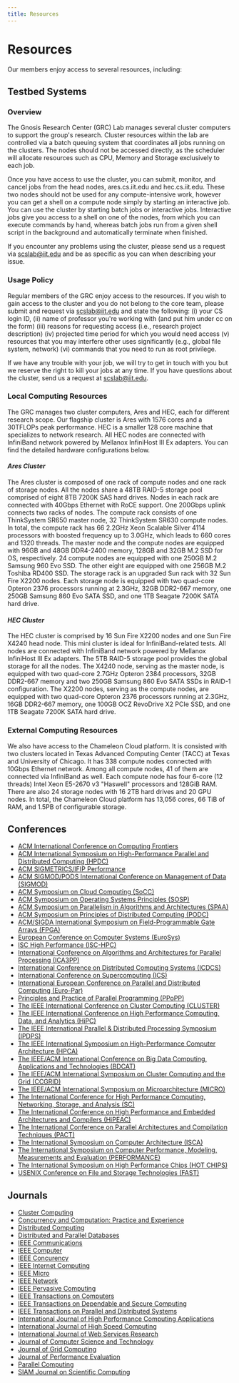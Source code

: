 ```yaml
---
title: Resources
---
```


# Resources

Our members enjoy access to several resources, including:

## Testbed Systems

### Overview

The Gnosis Research Center (GRC) Lab manages several cluster computers to support the group's research.
Cluster resources within the lab are controlled via a batch queuing system that coordinates all jobs running
on the clusters. The nodes should not be accessed directly, as the scheduler will allocate resources such as
CPU, Memory and Storage exclusively to each job.

Once you have access to use the cluster, you can submit, monitor, and cancel jobs from the head nodes,
ares.cs.iit.edu and hec.cs.iit.edu. These two nodes should not be used for any compute-intensive work,
however you can get a shell on a compute node simply by starting an interactive job. You can use the
cluster by starting batch jobs or interactive jobs. Interactive jobs give you access to a shell on one
of the nodes, from which you can execute commands by hand, whereas batch jobs run from a given shell
script in the background and automatically terminate when finished.

If you encounter any problems using the cluster, please send us a request via scslab@iit.edu and be as
specific as you can when describing your issue.

### Usage Policy

Regular members of the GRC enjoy access to the resources. If you wish to gain access to the cluster
and you do not belong to the core team, please submit and request via scslab@iit.edu and state the following:
(i) your CS login ID, (ii) name of professor you're working with (and put him under cc on the form) (iii)
reasons for requesting access (i.e., research project description) (iv) projected time period for which you
would need access (v) resources that you may interfere other uses significantly (e.g., global file system,
network) (vi) commands that you need to run as root privilege.

If we have any trouble with your job, we will try to get in touch with you but we reserve the right to kill
your jobs at any time. If you have questions about the cluster, send us a request at scslab@iit.edu.

### Local Computing Resources

The GRC manages two cluster computers, Ares and HEC, each for different research scope. Our flagship cluster
is Ares with 1576 cores and a 30TFLOPs peak performance. HEC is a smaller 128 core machine that specializes to
network research. All HEC nodes are connected with InfiniBand network powered by Mellanox InfiniHost III Ex
adapters. You can find the detailed hardware configurations below.

#### _Ares Cluster_

The Ares cluster is composed of one rack of compute nodes and one rack of storage nodes. All the nodes share a
48TB RAID-5 storage pool comprised of eight 8TB 7200K SAS hard drives. Nodes in each rack are connected with
40Gbps Ethernet with RoCE support. One 200Gbps uplink connects two racks of nodes. The compute rack consists of
one ThinkSystem SR650 master node, 32 ThinkSystem SR630 compute nodes. In total, the compute rack has 66 2.2GHz
Xeon Scalable Silver 4114 processors with boosted frequency up to 3.0GHz, which leads to 660 cores and 1320 threads.
The master node and the compute nodes are equipped with 96GB and 48GB DDR4-2400 memory, 128GB and 32GB M.2 SSD for
OS, respectively. 24 compute nodes are equipped with one 250GB M.2 Samsung 960 Evo SSD. The other eight are equipped
with one 256GB M.2 Toshiba RD400 SSD. The storage rack is an upgraded Sun rack with 32 Sun Fire X2200 nodes. Each
storage node is equipped with two quad-core Opteron 2376 processors running at 2.3GHz, 32GB DDR2-667 memory, one
250GB Samsung 860 Evo SATA SSD, and one 1TB Seagate 7200K SATA hard drive.

#### _HEC Cluster_

The HEC cluster is comprised by 16 Sun Fire X2200 nodes and one Sun Fire X4240 head node. This mini cluster is
ideal for InfiniBand-related tests. All nodes are connected with InfiniBand network powered by Mellanox InfiniHost
III Ex adapters. The 5TB RAID-5 storage pool provides the global storage for all the nodes. The X4240 node, serving
as the master node, is equipped with two quad-core 2.7GHz Opteron 2384 processors, 32GB DDR2-667 memory and two 250GB
Samsung 860 Evo SATA SSDs in RAID-1 configuration. The X2200 nodes, serving as the compute nodes, are equipped with
two quad-core Opteron 2376 processors running at 2.3GHz, 16GB DDR2-667 memory, one 100GB OCZ RevoDrive X2 PCIe SSD,
and one 1TB Seagate 7200K SATA hard drive.

### External Computing Resources

We also have access to the Chameleon Cloud platform. It is consisted with two clusters located in Texas Advanced
Computing Center (TACC) at Texas and University of Chicago. It has 338 compute nodes connected with 10Gbps Ethernet
network. Among all compute nodes, 41 of them are connected via InfiniBand as well. Each compute node has four 6-core
(12 threads) Intel Xeon E5-2670 v3 "Haswell" processors and 128GiB RAM. There are also 24 storage nodes with 16 2TB
hard drives and 20 GPU nodes. In total, the Chameleon Cloud platform has 13,056 cores, 66 TiB of RAM, and 1.5PB of
configurable storage.

## Conferences

- [ACM International Conference on Computing Frontiers](https://computingfrontiers.org/)
- [ACM International Symposium on High-Performance Parallel and Distributed Computing (HPDC)](http://www.hpdc.org/)
- [ACM SIGMETRICS/IFIP Performance](https://www.sigmetrics.org/)
- [ACM SIGMOD/PODS International Conference on Management of Data (SIGMOD)](http://sigmod.org/)
- [ACM Symposium on Cloud Computing (SoCC)](http://acmsocc.org/)
- [ACM Symposium on Operating Systems Principles (SOSP)](http://www.sosp.org/)
- [ACM Symposium on Parallelism in Algorithms and Architectures (SPAA)](https://spaa.acm.org/)
- [ACM Symposium on Principles of Distributed Computing (PODC)](https://www.podc.org/)
- [ACM/SIGDA International Symposium on Field-Programmable Gate Arrays (FPGA)](https://www.isfpga.org/)
- [European Conference on Computer Systems (EuroSys)](https://www.eurosys.org/)
- [ISC High Performance (ISC-HPC)](https://www.isc-hpc.com/)
- [International Conference on Algorithms and Architectures for Parallel Processing (ICA3PP)](https://link.springer.com/conference/ica3pp)
- [International Conference on Distributed Computing Systems (ICDCS)](https://ieeexplore.ieee.org/xpl/conhome/1000213/all-proceedings)
- [International Conference on Supercomputing (ICS)](http://www.ics-conference.org/)
- [International European Conference on Parallel and Distributed Computing (Euro-Par)](https://euro-par.org)
- [Principles and Practice of Parallel Programming (PPoPP)](https://www.ppopp.org/)
- [The IEEE International Conference on Cluster Computing (CLUSTER)](http://www.clustercomp.org/)
- [The IEEE International Conference on High Performance Computing, Data, and Analytics (HiPC)](http://hipc.org/)
- [The IEEE International Parallel & Distributed Processing Symposium (IPDPS)](http://www.ipdps.org/)
- [The IEEE International Symposium on High-Performance Computer Architecture (HPCA)](https://hpca-conf.org/)
- [The IEEE/ACM International Conference on Big Data Computing, Applications and Technologies (BDCAT)](https://bdcat-conference.org/)
- [The IEEE/ACM International Symposium on Cluster Computing and the Grid (CCGRID)](https://ieeexplore.ieee.org/xpl/conhome/1000093/all-proceedings)
- [The IEEE/ACM International Symposium on Microarchitecture (MICRO)](https://microarch.org/)
- [The International Conference for High Performance Computing, Networking, Storage, and Analysis (SC)](https://supercomputing.org/)
- [The International Conference on High Performance and Embedded Architectures and Compilers (HiPEAC)](https://www.hipeac.net)
- [The International Conference on Parallel Architectures and Compilation Techniques (PACT)](https://ieeexplore.ieee.org/xpl/conhome/1000535/all-proceedings)
- [The International Symposium on Computer Architecture (ISCA)](https://iscaconf.org/)
- [The International Symposium on Computer Performance, Modeling, Measurements and Evaluation (PERFORMANCE)](https://performance2023.sciencesconf.org/)
- [The International Symposium on High Performance Chips (HOT CHIPS)](https://www.hotchips.org/)
- [USENIX Conference on File and Storage Technologies (FAST)](https://www.usenix.org/conferences/byname/146)

## Journals

- [Cluster Computing](http://www.springer.com/computer/communication+networks/journal/10586)
- [Concurrency and Computation: Practice and Experience](https://www.wiley.com/en-us/Concurrency+and+Computation%3A+Practice+and+Experience-p-9780JNRL00556)
- [Distributed Computing](https://www.springer.com/journal/446)
- [Distributed and Parallel Databases](https://www.springer.com/journal/10619)
- [IEEE Communications](http://www.comsoc.org/commag)
- [IEEE Computer](http://www.computer.org/computer)
- [IEEE Concurency](http://ieeexplore.ieee.org/xpl/RecentIssue.jsp?punumber=4434)
- [IEEE Internet Computing](http://www.computer.org/internet)
- [IEEE Micro](http://www.computer.org/micro)
- [IEEE Network](http://www.comsoc.org/netmag)
- [IEEE Pervasive Computing](http://www.computer.org/pervasive)
- [IEEE Transactions on Computers](http://www.computer.org/tc)
- [IEEE Transactions on Dependable and Secure Computing](http://www.computer.org/tdsc)
- [IEEE Transactions on Parallel and Distributed Systems](http://www.computer.org/tpds)
- [International Journal of High Performance Computing Applications](http://hpc.sagepub.com/)
- [International Journal of High Speed Computing](https://www.worldscientific.com/worldscinet/ijhsc)
- [International Journal of Web Services Research](https://dblp.uni-trier.de/db/journals/jwsr/index.html)
- [Journal of Computer Science and Technology](http://jcste.ict.ac.cn/)
- [Journal of Grid Computing](https://www.springer.com/journal/10723/)
- [Journal of Performance Evaluation](http://www.elsevier.com/locate/peva)
- [Parallel Computing](http://www.journals.elsevier.com/parallel-computing/)
- [SIAM Journal on Scientific Computing](https://epubs.siam.org/journal/sjoce3)
